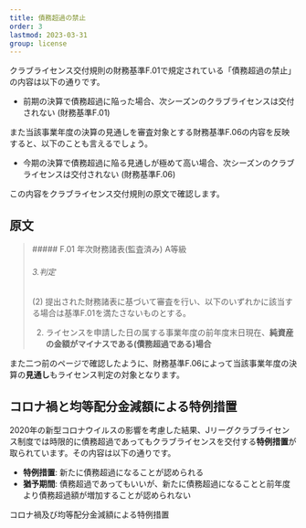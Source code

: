 ```yaml
---
title: 債務超過の禁止
order: 3
lastmod: 2023-03-31
group: license
---
```


クラブライセンス交付規則の財務基準F.01で規定されている「債務超過の禁止」の内容は以下の通りです。

- 前期の決算で債務超過に陥った場合、次シーズンのクラブライセンスは交付されない (財務基準F.01)

また当該事業年度の決算の見通しを審査対象とする財務基準F.06の内容を反映すると、以下のことも言えるでしょう。

- 今期の決算で債務超過に陥る見通しが極めて高い場合、次シーズンのクラブライセンスは交付されない (財務基準F.06)

この内容をクラブライセンス交付規則の原文で確認します。

## 原文

<Blockquote title="Jリーグクラブライセンス交付規則・運用細則 2019">
  ##### F.01 年次財務諸表(監査済み) A等級
  
  ###### 3.判定

  (2) 提出された財務諸表に基づいて審査を行い、以下のいずれかに該当する場合は基準F.01を満たさないものとする。

  2. ライセンスを申請した日の属する事業年度の前年度末日現在、**純資産の金額がマイナスである(債務超過である)場合**

</Blockquote>

また二つ前のページで確認したように、財務基準F.06によって当該事業年度の決算の**見通し**もライセンス判定の対象となります。

## コロナ禍と均等配分金減額による特例措置

2020年の新型コロナウイルスの影響を考慮した結果、Jリーグクラブライセンス制度では時限的に債務超過であってもクラブライセンスを交付する**特例措置**が取られています。その内容は以下の通りです。

- **特例措置**: 新たに債務超過になることが認められる
- **猶予期間**: 債務超過であってもいいが、新たに債務超過になることと前年度より債務超過額が増加することが認められない

<PanelLink href="/docs/license/covid-19/">コロナ禍及び均等配分金減額による特例措置</PanelLink>
